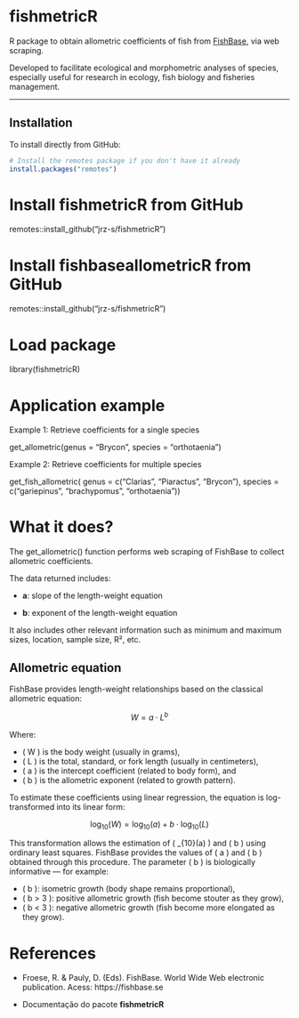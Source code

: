 # fishmetricR

R package to obtain allometric coefficients of fish from [FishBase](https://www.fishbase.se/), via web scraping.

Developed to facilitate ecological and morphometric analyses of species, especially useful for research in ecology, fish biology and fisheries management.

---

## Installation

To install directly from GitHub:

```r
# Install the remotes package if you don't have it already
install.packages("remotes")
```

# Install fishmetricR from GitHub
remotes::install_github("jrz-s/fishmetricR")

# Install fishbaseallometricR from GitHub
remotes::install_github("jrz-s/fishmetricR")

# Load package

library(fishmetricR)

# Application example

Example 1: Retrieve coefficients for a single species

get_allometric(genus = "Brycon", species = "orthotaenia")

Example 2: Retrieve coefficients for multiple species

get_fish_allometric(
  genus = c("Clarias", "Piaractus", "Brycon"),
  species = c("gariepinus", "brachypomus", "orthotaenia"))
  
# What it does?  
  
The get_allometric() function performs web scraping of FishBase to collect allometric coefficients.

The data returned includes:

- **a**: slope of the length-weight equation

- **b**: exponent of the length-weight equation

It also includes other relevant information such as minimum and maximum sizes, location, sample size, R², etc.

## Allometric equation

FishBase provides length-weight relationships based on the classical allometric equation:

$$
W = a \cdot L^b
$$

Where:

- \( W \) is the body weight (usually in grams),
- \( L \) is the total, standard, or fork length (usually in centimeters),
- \( a \) is the intercept coefficient (related to body form), and
- \( b \) is the allometric exponent (related to growth pattern).

To estimate these coefficients using linear regression, the equation is log-transformed into its linear form:

$$
\log_{10}(W) = \log_{10}(a) + b \cdot \log_{10}(L)
$$

This transformation allows the estimation of \( \log_{10}(a) \) and \( b \) using ordinary least squares. FishBase provides the values of \( a \) and \( b \) obtained through this procedure. The parameter \( b \) is biologically informative — for example:

- \( b \approx 3 \): isometric growth (body shape remains proportional),
- \( b > 3 \): positive allometric growth (fish become stouter as they grow),
- \( b < 3 \): negative allometric growth (fish become more elongated as they grow).  
  
# References

- Froese, R. & Pauly, D. (Eds). FishBase. World Wide Web electronic publication. Acess: https://fishbase.se

- Documentação do pacote **fishmetricR** 
